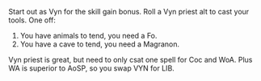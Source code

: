 

Start out as Vyn for the skill gain bonus.
Roll a Vyn priest alt to cast your tools.
One off:

1) You have animals to tend, you need a Fo.
2) You have a cave to tend, you need a Magranon.

Vyn priest is great, but need to only csat one spell for Coc and WoA. Plus WA is superior to AoSP, so you swap VYN for LIB.
